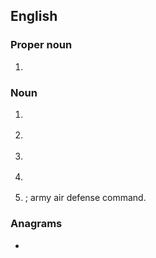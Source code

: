 ==English==

===Proper noun===
{{en-proper noun}}

# {{initialism of|{{w|American Association of Dental Consultants}}|lang=en}}

===Noun===
{{en-noun}}

# {{lb|en|military}} {{initialism of|area air defense commander|lang=en}}
# {{lb|en|military}} {{initialism of|air aide-de-camp|lang=en}}
# {{lb|en|military}} {{initialism of|anti-aircraft defense commander|lang=en}}
# {{lb|en|military}} {{initialism of|area air defense commander|lang=en}}
# {{lb|en|military}} {{initialism of|army air defense commander|lang=en}}; army air defense command.

===Anagrams===
* {{anagrams|en|AACD|ACDA|Acad.|DCAA|acad|acad.}}